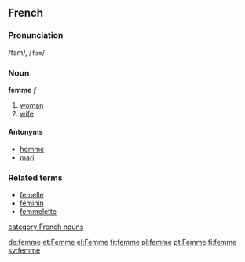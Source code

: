 ==French==
===Pronunciation===
/fam/, /<tt>fam</tt>/
===Noun===
'''femme''' ''f''

# [[woman]]
# [[wife]]

====Antonyms====
*[[homme]]
*[[mari]]

===Related terms===
*[[femelle]]
*[[féminin]]
*[[femmelette]]

[[category:French nouns]]

[[de:femme]]
[[et:Femme]]
[[el:Femme]]
[[fr:femme]]
[[pl:femme]]
[[pt:Femme]]
[[fi:femme]]
[[sv:femme]]